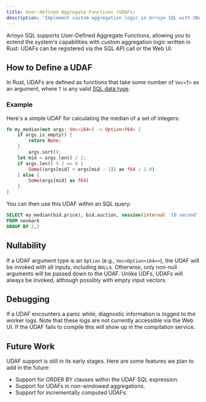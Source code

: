 ```yaml
---
title: User-defined Aggregate Functions (UDAFs)
description: 'Implement custom aggregation logic in Arroyo SQL with UDAFs'
---
```


Arroyo SQL supports User-Defined Aggregate Functions, allowing you to extend the system's capabilities with custom aggregation logic written in Rust. 
UDAFs can be registered via the SQL API call or the Web UI.

## How to Define a UDAF

In Rust, UDAFs are defined as functions that take some number of `Vec<T>` as an argument, where `T` is any valid [SQL data type](/sql/data-types). 

### Example

Here's a simple UDAF for calculating the median of a set of integers:

```rust
fn my_median(mut args: Vec<i64>) -> Option<f64> {
    if args.is_empty() {
        return None;
    }
        args.sort();
    let mid = args.len() / 2;
    if args.len() % 2 == 0 {
        Some((args[mid] + args[mid - 1]) as f64 / 2.0)
    } else {
        Some(args[mid] as f64)
    }
}
```

You can then use this UDAF within an SQL query:

```sql
SELECT my_median(bid.price), bid.auction, session(interval '10 second') as session 
FROM nexmark
GROUP BY 2,3
```

## Nullability

If a UDAF argument type is an `Option` (e.g., `Vec<Option<i64>>`), the UDAF will be invoked with all inputs, including `NULL`s.
Otherwise, only non-null arguments will be passed down to the UDAF.
Unlike UDFs, UDAFs will always be invoked, although possibly with empty input vectors.

## Debugging

If a UDAF encounters a panic while, diagnostic information is logged to the worker logs. 
Note that these logs are not currently accessible via the Web UI.
If the UDAF fails to compile this will show up in the compilation service.

## Future Work

UDAF support is still in its early stages. Here are some features we plan to add in the future:
* Support for ORDER BY clauses within the UDAF SQL expression.
* Support for UDAFs in non-windowed aggregations.
* Support for incrementally computed UDAFs.